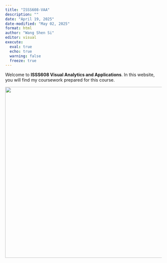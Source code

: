 ```yaml
---
title: "ISSS608-VAA"
description: ""
date: "April 19, 2025"
date-modified: "May 02, 2025"
format: html
author: "Wang Shen Si"
editor: visual
execute: 
  eval: true
  echo: true
  warning: false
  freeze: true
---
```


Welcome to **ISSS608 Visual Analytics and Applications**. In this website, you will find my coursework prepared for this course.

![](Hands-on_Ex/Hands-on_Ex03/image/main.png){fig-align="center" width="550"}
